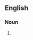 ==English==

===Noun===
{{en-noun|head=[[power]]-[[broker]]}}

# {{alternative spelling of|power broker}}